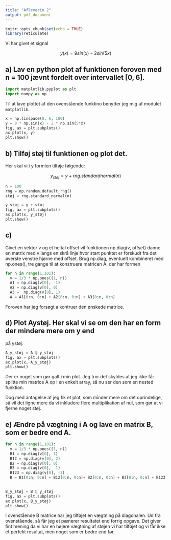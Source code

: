```yaml
---
title: "Afleverin 2"
output: pdf_document
---
```


```r
knitr::opts_chunk$set(echo = TRUE)
library(reticulate)
```

Vi har givet et signal

$$
y(x)= 9 sin(x)-2sin(5x)
$$

## a) Lav en python plot af funktionen foroven med n = 100 jævnt fordelt over intervallet [0, 6].

```python
import matplotlib.pyplot as plt
import numpy as np
```

Til at lave plottet af den ovenstående funktino benytter jeg mig af modulet
`matplotlib`.

```python
x = np.linspace(0, 6, 100)
y = 9 * np.sin(x) - 2 * np.sin(5*x)
fig, ax = plt.subplots()
ax.plot(x, y)
plt.show()
```

## b) Tilføj støj til funktionen og plot det.

Her skal vi i y formlen tilføje følgende:

$$
y_{støj} = y + rng.standardnormal(n)
$$
```python
n = 100
rng = np.random.default_rng()
støj = rng.standard_normal(n)
```

```python
y_støj = y + støj
fig, ax = plt.subplots()
ax.plot(x, y_støj)
plt.show()
```


## c) 

Givet en vektor v og et heltal offset vil funktionen np.diag(v, offset)
danne en matrix med v langs en skrå linje hvor start punktet er forskudt
fra det øverste venstre hjørne med offset. Brug np.diag, eventuelt kombineret med np.ones(), tre gange til at konstruere matricen A.
der har formen

```python
for n in range(1,101):
  v = 1/3 * np.ones((1, n))
  A1 = np.diag(v[0], -1) 
  A2 = np.diag(v[0], 0)
  A3 =  np.diag(v[0], 1)
  A = A1[0:n, 0:n] + A2[0:n, 0:n] + A3[0:n, 0:n]
```

Foroven har jeg forsøgt a kontruer den ønskede matrice.

## d) Plot Aystøj. Her skal vi se om den har en form der mindere mere om y end
på ystøj.

```python
A_y_støj = A @ y_støj
fig, ax = plt.subplots()
ax.plot(x, A_y_støj)
plt.show()
```

Der er noget som gør galt i min plot. Jeg tror det skyldes at jeg ikke
får splitte min matrice A op i en enkelt array, så nu ser den som en nested
funktion. 

Dog med antagelse af jeg fik et plot, som minder mere om det oprindelige, 
så vil det ligne mere da vi inkludere flere multiplikation af nul, som gør at
vi fjerne noget støj.

## e) Ændre på vægtning i A og lave en matrix B, som er bedre end A.

```python
for n in range(1,101):
  v = 1/3 * np.ones((1, n))
  B1 = np.diag(v[0], 1)
  B12 = np.diag(v[0], 2)
  B2 = np.diag(v[0], 0)
  B3 = np.diag(v[0], -1)
  B123 = np.diag(v[0], -2)
  B = B1[0:n, 0:n] + B12[0:n, 0:n]+ B2[0:n, 0:n] + B3[0:n, 0:n] + B123[0:n, 0:n]

  
B_y_støj = B @ y_støj
fig, ax = plt.subplots()
ax.plot(x, B_y_støj)
plt.show()
```

I ovenstående B matrice har jeg tilføjet en vægtning på diagonalen.
Ud fra ovenstående, så får jeg et pænerer resultatet end forrig opgave.
Det giver fint mening da vi har en højere vægtning af støjen vi har tilføjet
og vi får ikke et perfekt resultat, men noget som er bedre end før. 

